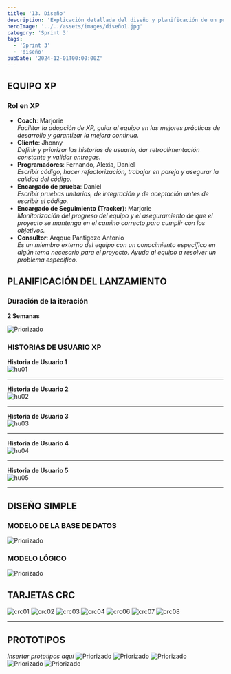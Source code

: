 ```yaml
---
title: '13. Diseño'
description: 'Explicación detallada del diseño y planificación de un proyecto para la gestión de citas.'
heroImage: '../../assets/images/diseño1.jpg'
category: 'Sprint 3'
tags:
  - 'Sprint 3'
  - 'diseño'
pubDate: '2024-12-01T00:00:00Z'
---
```


## EQUIPO XP

### Rol en XP

- **Coach**: Marjorie  
  _Facilitar la adopción de XP, guiar al equipo en las mejores prácticas de desarrollo y garantizar la mejora continua._
- **Cliente**: Jhonny  
  _Definir y priorizar las historias de usuario, dar retroalimentación constante y validar entregas._
- **Programadores**: Fernando, Alexia, Daniel  
  _Escribir código, hacer refactorización, trabajar en pareja y asegurar la calidad del código._
- **Encargado de prueba**: Daniel  
  _Escribir pruebas unitarias, de integración y de aceptación antes de escribir el código._
- **Encargado de Seguimiento (Tracker)**: Marjorie  
  _Monitorización del progreso del equipo y el aseguramiento de que el proyecto se mantenga en el camino correcto para cumplir con los objetivos._
- **Consultor**: Arqque Pantigozo Antonio  
  _Es un miembro externo del equipo con un conocimiento específico en algún tema necesario para el proyecto. Ayuda al equipo a resolver un problema específico._

## PLANIFICACIÓN DEL LANZAMIENTO

### Duración de la iteración

**2 Semanas**

![Priorizado](../../assets/images/calendario_sprint3.jpeg)

### HISTORIAS DE USUARIO XP

**Historia de Usuario 1**  
![hu01](/images/hu01.PNG)

---

**Historia de Usuario 2**  
![hu02](/images/hu02.PNG)

---

**Historia de Usuario 3**  
![hu03](/images/hu03.PNG)

---

**Historia de Usuario 4**  
![hu04](/images/hu04.PNG)

---

**Historia de Usuario 5**  
![hu05](/images/hu05.PNG)

---

## DISEÑO SIMPLE

### MODELO DE LA BASE DE DATOS

![Priorizado](../../assets/images/modelo_datos.jpg)

### MODELO LÓGICO

![Priorizado](../../assets/images/modelo_logico.jpg)

## TARJETAS CRC

![crc01](/images/crc01.PNG)
![crc02](/images/crc02.PNG)
![crc03](/images/crc03.PNG)
![crc04](/images/crc04.PNG)
![crc06](/images/crc06.PNG)
![crc07](/images/crc07.PNG)
![crc08](/images/crc08.PNG)

---

## PROTOTIPOS

_Insertar prototipos aquí_
![Priorizado](../../assets/images/proto1.jpg)
![Priorizado](../../assets/images/proto2.jpg)
![Priorizado](../../assets/images/proto3.jpg)
![Priorizado](../../assets/images/proto4.jpg)
![Priorizado](../../assets/images/proto5.jpg)
